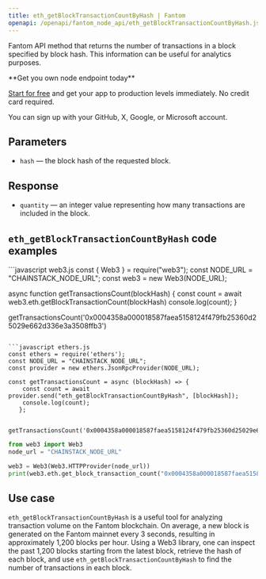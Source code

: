 ---
title: eth_getBlockTransactionCountByHash | Fantom
openapi: /openapi/fantom_node_api/eth_getBlockTransactionCountByHash.json POST /4ab982aa70a7baead515ffdb5915df3f
---

Fantom API method that returns the number of transactions in a block specified by block hash. This information can be useful for analytics purposes.

<Check>
**Get you own node endpoint today**

[Start for free](https://console.chainstack.com/) and get your app to production levels immediately. No credit card required.

You can sign up with your GitHub, X, Google, or Microsoft account.
</Check>


## Parameters

* `hash` — the block hash of the requested block.

## Response

* `quantity` — an integer value representing how many transactions are included in the block.

## `eth_getBlockTransactionCountByHash` code examples

<CodeGroup>
```javascript web3.js
const { Web3 } = require("web3");
const NODE_URL = "CHAINSTACK_NODE_URL";
const web3 = new Web3(NODE_URL);

async function getTransactionsCount(blockHash) {
  const count = await web3.eth.getBlockTransactionCount(blockHash)
  console.log(count);
}

getTransactionsCount('0x0004358a000018587faea5158124f479fb25360d25029e662d336e3a3508ffb3')
```

```javascript ethers.js
const ethers = require('ethers');
const NODE_URL = "CHAINSTACK_NODE_URL";
const provider = new ethers.JsonRpcProvider(NODE_URL);

const getTransactionsCount = async (blockHash) => {
    const count = await provider.send("eth_getBlockTransactionCountByHash", [blockHash]);
    console.log(count);
   };

   getTransactionsCount('0x0004358a000018587faea5158124f479fb25360d25029e662d336e3a3508ffb3');
```

```python web3.py
from web3 import Web3  
node_url = "CHAINSTACK_NODE_URL" 

web3 = Web3(Web3.HTTPProvider(node_url)) 
print(web3.eth.get_block_transaction_count("0x0004358a000018587faea5158124f479fb25360d25029e662d336e3a3508ffb3"))
```
</CodeGroup>


## Use case

`eth_getBlockTransactionCountByHash` is a useful tool for analyzing transaction volume on the Fantom blockchain. On average, a new block is generated on the Fantom mainnet every 3 seconds, resulting in approximately 1,200 blocks per hour. Using a Web3 library, one can inspect the past 1,200 blocks starting from the latest block, retrieve the hash of each block, and use `eth_getBlockTransactionCountByHash` to find the number of transactions in each block.

